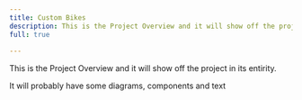 ```yaml
---
title: Custom Bikes
description: This is the Project Overview and it will show off the project in its entirity
full: true
 
---
```


This is the Project Overview and it will show off the project in its entirity.

It will probably have some diagrams, components and text
